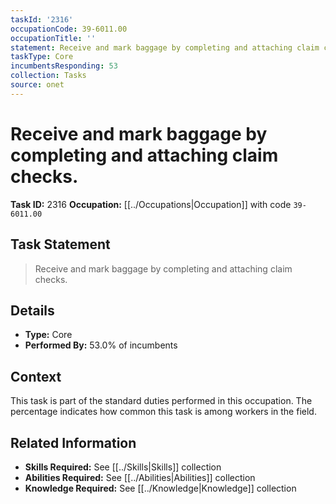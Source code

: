 ```yaml
---
taskId: '2316'
occupationCode: 39-6011.00
occupationTitle: ''
statement: Receive and mark baggage by completing and attaching claim checks.
taskType: Core
incumbentsResponding: 53
collection: Tasks
source: onet
---
```

# Receive and mark baggage by completing and attaching claim checks.

**Task ID:** 2316
**Occupation:** [[../Occupations|Occupation]] with code `39-6011.00`

## Task Statement

> Receive and mark baggage by completing and attaching claim checks.

## Details

- **Type:** Core
- **Performed By:** 53.0% of incumbents

## Context

This task is part of the standard duties performed in this occupation. The percentage indicates how common this task is among workers in the field.

## Related Information

- **Skills Required:** See [[../Skills|Skills]] collection
- **Abilities Required:** See [[../Abilities|Abilities]] collection
- **Knowledge Required:** See [[../Knowledge|Knowledge]] collection
